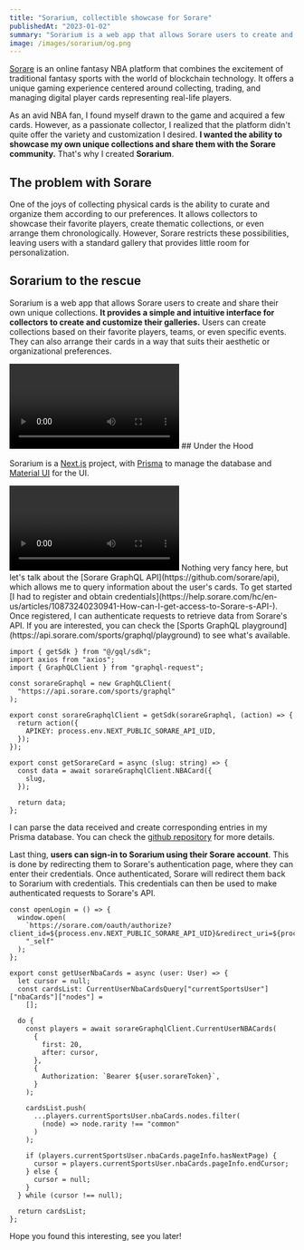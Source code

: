 ```yaml
---
title: "Sorarium, collectible showcase for Sorare"
publishedAt: "2023-01-02"
summary: "Sorarium is a web app that allows Sorare users to create and share their own unique collections."
image: /images/sorarium/og.png
---
```


<Inner>

[Sorare](https://sorare.com/) is an online fantasy NBA platform that combines the excitement of traditional fantasy sports with the world of blockchain technology. It offers a unique gaming experience centered around collecting, trading, and managing digital player cards representing real-life players.

As an avid NBA fan, I found myself drawn to the game and acquired a few cards. However, as a passionate collector, I realized that the platform didn't quite offer the variety and customization I desired. **I wanted the ability to showcase my own unique collections and share them with the Sorare community.** That's why I created **Sorarium**.

<Info label="Edit: The project is no longer online. Since 2023, Sorare has offered all of the features developed in Sorarium. Then, I no longer saw the point in keeping it up to date." />

</Inner>

<Inner>

## The problem with Sorare

One of the joys of collecting physical cards is the ability to curate and organize them according to our preferences. It allows collectors to showcase their favorite players, create thematic collections, or even arrange them chronologically. However, Sorare restricts these possibilities, leaving users with a standard gallery that provides little room for personalization.

## Sorarium to the rescue

Sorarium is a web app that allows Sorare users to create and share their own unique collections. **It provides a simple and intuitive interface for collectors to create and customize their galleries.** Users can create collections based on their favorite players, teams, or even specific events. They can also arrange their cards in a way that suits their aesthetic or organizational preferences.

</Inner>

<LargeInner>
  <Video mp4Src="/images/sorarium/front.mp4" />
</LargeInner>

<Inner>
## Under the Hood

Sorarium is a [Next.js](https://nextjs.org/) project, with [Prisma](https://www.prisma.io/) to manage the database and [Material UI](https://mui.com/) for the UI.

</Inner>

<LargeInner>
  <Video mp4Src="/images/sorarium/back.mp4" />
</LargeInner>
<Inner>
Nothing very fancy here, but let's talk about the [Sorare GraphQL API](https://github.com/sorare/api), which allows me to query information about the user's cards. To get started [I had to register and obtain credentials](https://help.sorare.com/hc/en-us/articles/10873240230941-How-can-I-get-access-to-Sorare-s-API-). Once registered, I can authenticate requests to retrieve data from Sorare's API. If you are interested, you can check the [Sports GraphQL playground](https://api.sorare.com/sports/graphql/playground) to see what's available.

```tsx
import { getSdk } from "@/gql/sdk";
import axios from "axios";
import { GraphQLClient } from "graphql-request";

const sorareGraphql = new GraphQLClient(
  "https://api.sorare.com/sports/graphql"
);

export const sorareGraphqlClient = getSdk(sorareGraphql, (action) => {
  return action({
    APIKEY: process.env.NEXT_PUBLIC_SORARE_API_UID,
  });
});
```

```tsx
export const getSorareCard = async (slug: string) => {
  const data = await sorareGraphqlClient.NBACard({
    slug,
  });

  return data;
};
```

I can parse the data received and create corresponding entries in my Prisma database. You can check the [github repository](https://github.com/sorarium.club) for more details.

Last thing, **users can sign-in to Sorarium using their Sorare account**. This is done by redirecting them to Sorare's authentication page, where they can enter their credentials. Once authenticated, Sorare will redirect them back to Sorarium with credentials. This credentials can then be used to make authenticated requests to Sorare's API.

```tsx
const openLogin = () => {
  window.open(
    `https://sorare.com/oauth/authorize?client_id=${process.env.NEXT_PUBLIC_SORARE_API_UID}&redirect_uri=${process.env.NEXT_PUBLIC_SORARE_REDIRECT_URI}&response_type=code&scope=`,
    "_self"
  );
};
```

```tsx
export const getUserNbaCards = async (user: User) => {
  let cursor = null;
  const cardsList: CurrentUserNbaCardsQuery["currentSportsUser"]["nbaCards"]["nodes"] =
    [];

  do {
    const players = await sorareGraphqlClient.CurrentUserNBACards(
      {
        first: 20,
        after: cursor,
      },
      {
        Authorization: `Bearer ${user.sorareToken}`,
      }
    );

    cardsList.push(
      ...players.currentSportsUser.nbaCards.nodes.filter(
        (node) => node.rarity !== "common"
      )
    );

    if (players.currentSportsUser.nbaCards.pageInfo.hasNextPage) {
      cursor = players.currentSportsUser.nbaCards.pageInfo.endCursor;
    } else {
      cursor = null;
    }
  } while (cursor !== null);

  return cardsList;
};
```

Hope you found this interesting, see you later!

<Box className="pt-16">
  <LinksBox
    links={[
      {
        label: "github.com/sorarium.club",
        url: "https://github.com/vdesdoigts/sorarium.club",
      },
      {
        label: "sorare.com",
        url: "https://sorare.com/",
      },
    ]}
  />
</Box>

</Inner>
